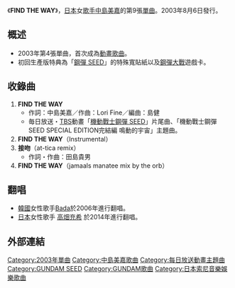 {{unreferenced|time=2012-03-09T12:53:10+00:00}}
{{Infobox Single
| Name           = FIND THE WAY
| Cover          = FIND_THE_WAY.JPG
| Artist         = [[中島美嘉|中島美嘉]]
| Album          = [[LØVE愛無止盡|LØVE]]
| Released       = 2003年8月6日
| Format         = 
| Recorded       = 
| Genre          = [[J-POP|J-POP]]
| Length         = 
| Label          = [[Sony_Music_Associated_Records|Sony Music Associated Records]]
| Writer         = 
| Producer       = 
| Certification  = *金唱片（CD、[[日本唱片協會|日本唱片協會]]）
*金唱片（單曲下載、日本唱片協會）
| Chart position = *週間最高排行第4位（[[Oricon公信榜|Oricon]]）
*2003年度年間排行第79位（[[Oricon公信榜|Oricon]]）
| Last single    = [[接吻_(中島美嘉單曲)|接吻]]<br />（2003年）
| This single    = '''FIND THE WAY'''<br />（2003年）
| Next single    = [[雪花_(單曲)|雪花]]<br />（2003年）
}}
《'''FIND THE WAY'''》，[[日本|日本]]女[[歌手|歌手]][[中島美嘉|中島美嘉]]的第9張[[單曲|單曲]]。2003年8月6日發行。

==概述==
*2003年第4張單曲，首次成為[[動畫歌曲|動畫歌曲]]。
*初回生產版特典為「[[GUNDAM_SEED|鋼彈 SEED]]」的特殊寬貼紙以及[[GUNDAM大戰|鋼彈大戰]]遊戲卡。

==收錄曲==
# '''FIND THE WAY'''
#* 作詞：中島美嘉／作曲：Lori Fine／編曲：島健
#* 毎日放送・[[TBS電視台|TBS]]動畫「[[GUNDAM_SEED|機動戰士鋼彈 SEED]]」片尾曲、「機動戰士鋼彈 SEED SPECIAL EDITION完結編 鳴動的宇宙」主題曲。
# '''FIND THE WAY'''（Instrumental）
# '''接吻'''（at-tica remix）
#* 作詞・作曲：田島貴男
# '''FIND THE WAY'''（jamaals manatee mix by the orb）

==翻唱==
*[[韓國|韓國]]女性歌手[[Bada_(歌手)|Bada]]於2006年進行翻唱。
*[[日本|日本]]女性歌手 [[高畑充希|高畑充希]] 於2014年進行翻唱。

==外部連結==
{{中島美嘉}}
{{宇宙纪元|樂曲}}
{{Single-stub}}

[[Category:2003年單曲|Category:2003年單曲]]
[[Category:中島美嘉歌曲|Category:中島美嘉歌曲]]
[[Category:每日放送動畫主題曲|Category:每日放送動畫主題曲]]
[[Category:GUNDAM_SEED|Category:GUNDAM SEED]]
[[Category:GUNDAM歌曲|Category:GUNDAM歌曲]]
[[Category:日本索尼音樂娛樂歌曲|Category:日本索尼音樂娛樂歌曲]]